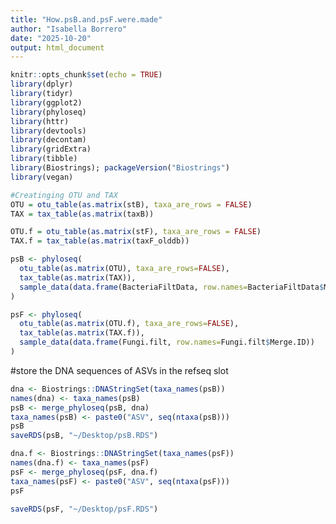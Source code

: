```yaml
---
title: "How.psB.and.psF.were.made"
author: "Isabella Borrero"
date: "2025-10-20"
output: html_document
---
```


```r
knitr::opts_chunk$set(echo = TRUE)
library(dplyr) 
library(tidyr)
library(ggplot2)
library(phyloseq)
library(httr)
library(devtools)
library(decontam)
library(gridExtra)
library(tibble)
library(Biostrings); packageVersion("Biostrings")
library(vegan) 
```

```r
#Creatinging OTU and TAX
OTU = otu_table(as.matrix(stB), taxa_are_rows = FALSE)
TAX = tax_table(as.matrix(taxB))

OTU.f = otu_table(as.matrix(stF), taxa_are_rows = FALSE)
TAX.f = tax_table(as.matrix(taxF_olddb))
```

```r
psB <- phyloseq(
  otu_table(as.matrix(OTU), taxa_are_rows=FALSE), 
  tax_table(as.matrix(TAX)), 
  sample_data(data.frame(BacteriaFiltData, row.names=BacteriaFiltData$Merge.ID))  
)

psF <- phyloseq(
  otu_table(as.matrix(OTU.f), taxa_are_rows=FALSE), 
  tax_table(as.matrix(TAX.f)), 
  sample_data(data.frame(Fungi.filt, row.names=Fungi.filt$Merge.ID))  
)
```

#store the DNA sequences of ASVs in the refseq slot 
```r
dna <- Biostrings::DNAStringSet(taxa_names(psB))
names(dna) <- taxa_names(psB)
psB <- merge_phyloseq(psB, dna)
taxa_names(psB) <- paste0("ASV", seq(ntaxa(psB)))
psB
saveRDS(psB, "~/Desktop/psB.RDS")

dna.f <- Biostrings::DNAStringSet(taxa_names(psF))
names(dna.f) <- taxa_names(psF)
psF <- merge_phyloseq(psF, dna.f)
taxa_names(psF) <- paste0("ASV", seq(ntaxa(psF)))
psF

saveRDS(psF, "~/Desktop/psF.RDS")
```